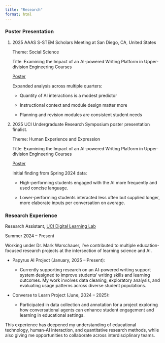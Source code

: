 ```yaml
---
title: "Research"
format: html
---
```


### Poster Presentation

1.  2025 AAAS S-STEM Scholars Meeting at San Diego, CA, United States

    Theme: Social Science

    Title: Examining the Impact of an AI-powered Writing Platform in Upper-division Engineering Courses

    [Poster](media/poster2.pdf)

    Expanded analysis across multiple quarters:

    -   Quantity of AI interactions is a modest predictor

    -   Instructional context and module design matter more

    -   Planning and revision modules are consistent student needs

2.  2025 UCI Undergraduate Research Symposium poster presentation finalist.

    Theme: Human Experience and Expression

    Title: Examining the Impact of an AI-powered Writing Platform in Upper-division Engineering Courses

    [Poster](media/Poster.pdf)

    Initial finding from Spring 2024 data:

    -   High-performing students engaged with the AI more frequently and used concise language.

    -   Lower-performing students interacted less often but supplied longer, more elaborate inputs per conversation on average.

### Research Experience

Research Assistant, [UCI Digital Learning Lab](https://www.digitallearninglab.org/)

Summer 2024 – Present

Working under Dr. Mark Warschauer, I’ve contributed to multiple education-focused research projects at the intersection of learning science and AI.

-   Papyrus AI Project (January, 2025 – Present):

    -   Currently supporting research on an AI-powered writing support system designed to improve students’ writing skills and learning outcomes. My work involves data cleaning, exploratory analysis, and evaluating usage patterns across diverse student populations.

-   Converse to Learn Project (June, 2024 – 2025):

    -   Participated in data collection and annotation for a project exploring how conversational agents can enhance student engagement and learning in educational settings.

This experience has deepened my understanding of educational technology, human-AI interaction, and quantitative research methods, while also giving me opportunities to collaborate across interdisciplinary teams.
